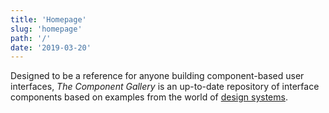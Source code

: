 ```yaml
---
title: 'Homepage'
slug: 'homepage'
path: '/'
date: '2019-03-20'
---
```


Designed to be a reference for anyone building component-based user interfaces, _The Component Gallery_ is an up-to-date repository of interface components based on examples from the world of [design systems](design-systems).
